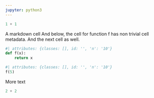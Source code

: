 ```yaml
---
jupyter: python3
---
```


```python
1 + 1
```

A markdown cell
And below, the cell for function f has non trivial cell metadata. And the next cell as well.

```python
#| attributes: {classes: [], id: '', 'n': '10'}
def f(x):
    return x
```

```python
#| attributes: {classes: [], id: '', 'n': '10'}
f(5)
```

More text

```python
2 + 2
```
